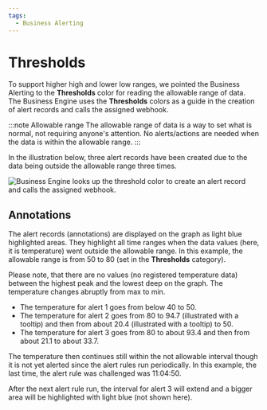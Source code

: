```yaml
---
tags:
  - Business Alerting
---
```



# Thresholds

To support higher high and lower low ranges, we pointed the Business Alerting to the **Thresholds** color for reading the allowable range of data. The Business Engine uses the **Thresholds** colors as a guide in the creation of alert records and calls the assigned webhook.

:::note Allowable range
The allowable range of data is a way to set what is normal, not requiring anyone's attention. No alerts/actions are needed when the data is within the allowable range.
:::

In the illustration below, three alert records have been created due to the data being outside the allowable range three times.

<Image
  title="Business Engine looks up the threshold color to create an alert record and calls the assigned webhook."
  src="/img/big/thresh-color.png"
/>

## Annotations

The alert records (annotations) are displayed on the graph as light blue highlighted areas. They highlight all time ranges when the data values (here, it is temperature) went outside the allowable range. In this example, the allowable range is from 50 to 80 (set in the **Thresholds** category).

Please note, that there are no values (no registered temperature data) between the highest peak and the lowest deep on the graph. The temperature changes abruptly from max to min.

- The temperature for alert 1 goes from below 40 to 50.
- The temperature for alert 2 goes from 80 to 94.7 (illustrated with a tooltip) and then from about 20.4 (illustrated with a tooltip) to 50.
- The temperature for alert 3 goes from 80 to about 93.4 and then from about 21.1 to about 33.7.

The temperature then continues still within the not allowable interval though it is not yet alerted since the alert rules run periodically. In this example, the last time, the alert rule was challenged was 11:04:50.

After the next alert rule run, the interval for alert 3 will extend and a bigger area will be highlighted with light blue (not shown here).
